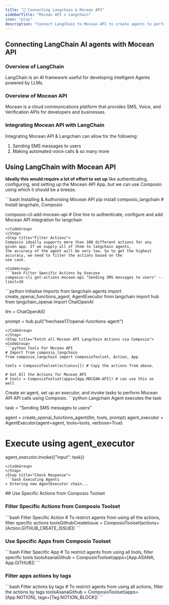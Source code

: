```yaml
---
title: "🚀 Connecting Langchain & Mocean API"
sidebarTitle: "Mocean API x Langchain"
icon: "play"
description: "Connect LangChain to Mocean API to create agents to perform tasks using natural language"
---
```


## Connecting LangChain AI agents with Mocean API

### Overview of LangChain

LangChain is an AI framework useful for developing intelligent Agents powered by LLMs.

### Overview of Mocean API

Mocean is a cloud communications platform that provides SMS, Voice, and Verification APIs for developers and businesses.

### Integrating Mocean API with LangChain

Integrating Mocean API & Langchain can allow for the following:

1. Sending SMS messages to users
2. Making automated voice calls
& so many more

## Using LangChain with Mocean API

<Steps>
<Step title="Setting Up the Environment">

**Ideally this would require a lot of effort to set up** like authenticating, configuring, and setting up the Mocean API App, but we can use Composio using which it should be a breeze.

<CodeGroup>
```bash Installing & Authorising Mocean API
pip install composio_langchain # Install langchain, Composio 

composio-cli add mocean-api # One line to authenticate, configure and add Mocean API integration for langchain
```
</CodeGroup>
</Step>
<Step title="Filter Actions">
Composio ideally supports more than 100 different actions for any given app. If we supply all of them to langchain agents, 
the accuracy of the agent will be very low. So to get the highest accuracy, we need to filter the actions based on the 
use case.

<CodeGroup>
```bash Filter Specific Actions by Usecase
composio-cli get-actions mocean-api "Sending SMS messages to users" --limit=10
```
</CodeGroup>

</Step>
<Step title="Import Base Packages">

<CodeGroup>
```python Initialise Imports
from langchain.agents import create_openai_functions_agent, AgentExecutor
from langchain import hub
from langchain_openai import ChatOpenAI


llm = ChatOpenAI()

prompt = hub.pull("hwchase17/openai-functions-agent")
```
</CodeGroup>
</Step>
<Step title="Fetch all Mocean API Langchain Actions via Composio">
<CodeGroup>
```python Tools For Mocean API
# Import from composio_langchain
from composio_langchain import ComposioToolset, Action, App

tools = ComposioToolset(actions=[]) # Copy the actions from above. 

# Get All the Actions for Mocean API
# tools = ComposioToolset(apps=[App.MOCEAN-API]) # can use this as well
```
</CodeGroup>
</Step>
<Step title="Execute the Agent">
Create an agent, set up an executor, and invoke tasks to perform Mocean API API calls using Composio. 
<CodeGroup>
```python Langchain Agent executes the task

task = "Sending SMS messages to users"

agent = create_openai_functions_agent(llm, tools, prompt)
agent_executor = AgentExecutor(agent=agent, tools=tools, verbose=True)

# Execute using agent_executor
agent_executor.invoke({"input": task})
```
</CodeGroup>
</Step>
<Step title="Check Response">
```bash Executing Agents
> Entering new AgentExecutor chain...
```
</Step>
</Steps>
## Use Specific Actions from Composio Toolset

### Filter Specific Actions from Composio Toolset

<CodeGroup>
```bash Filter Specific Action
# To restrict agents from using all the actions, filter specific actions
toolsGithubCreateIssue = ComposioToolset(actions=[Action.GITHUB_CREATE_ISSUE])
```
</CodeGroup>

### Use Specific Apps from Composio Toolset
<CodeGroup>
```bash Filter Specific App
# To restrict agents from using all tools, filter specific tools
toolsAsanaGithub = ComposioToolset(apps=[App.ASANA, App.GITHUB])
```
</CodeGroup>

### Filter apps actions by tags 
<CodeGroup>
```bash Filter actions by tags
# To restrict agents from using all actions, filter the actions by tags
toolsAsanaGithub = ComposioToolset(apps=[App.NOTION], tags=[Tag.NOTION_BLOCK])
```
</CodeGroup>

